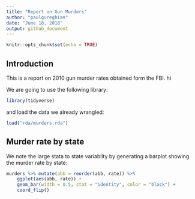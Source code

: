 ---
title: "Report on Gun Murders"
author: "paulgureghian"
date: "June 18, 2018"
output: github_document
---

```{r setup, include=FALSE}
knitr::opts_chunk$set(echo = TRUE)
```

## Introduction 

This is a report on 2010 gun murder rates obtained form the FBI. hi

We are going to use the following library:

```{r loading-libs, message=FALSE}
library(tidyverse)
```

and load the data we already wrangled:

```{r}
load("rda/murders.rda")
```

## Murder rate by state

We note the large stata to state variablity by generating a barplot showing the murder rate by state:

```{r murder-rate-by-state, echo=FALSE}
murders %>% mutate(abb = reorder(abb, rate)) %>%
    ggplot(aes(abb, rate)) +
    geom_bar(width = 0.5, stat = "identity", color = "black") +
    coord_flip() 

```

